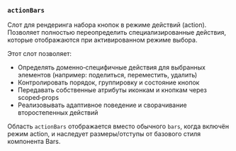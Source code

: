 ### `actionBars`

Слот для рендеринга набора кнопок в режиме действий (action). Позволяет полностью переопределить специализированные действия, которые отображаются при активированном режиме выбора.

Этот слот позволяет:
- Определять доменно‑специфичные действия для выбранных элементов (например: поделиться, переместить, удалить)
- Контролировать порядок, группировку и состояние кнопок
- Передавать собственные атрибуты иконкам и кнопкам через scoped‑props
- Реализовывать адаптивное поведение и сворачивание второстепенных действий

Область `actionBars` отображается вместо обычного `bars`, когда включён режим action, и наследует размеры/отступы от базового стиля компонента Bars.
